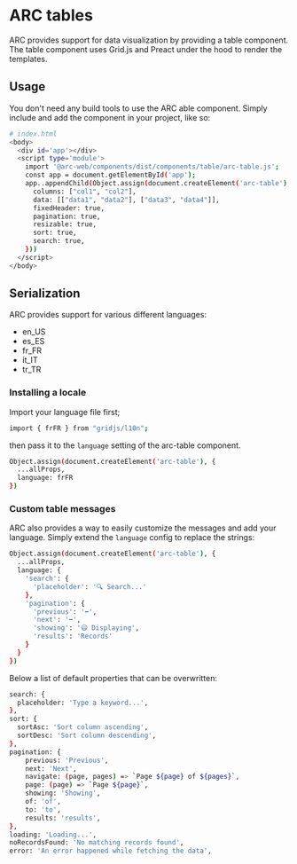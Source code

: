 
<Meta title="Tables"/>

# ARC tables
ARC provides support for data visualization by providing a table component.
The table component uses Grid.js and Preact under the hood to render the templates.

## Usage
You don't need any build tools to use the ARC able component.
Simply include and add the component in your project, like so:
```bash
# index.html
<body>
  <div id='app'></div>
  <script type='module'>
    import '@arc-web/components/dist/components/table/arc-table.js';
    const app = document.getElementById('app');
    app..appendChild(Object.assign(document.createElement('arc-table'), {
      columns: ["col1", "col2"],
      data: [["data1", "data2"], ["data3", "data4"]],
      fixedHeader: true,
      pagination: true,
      resizable: true,
      sort: true,
      search: true,
    }))
  </script>
</body>
```

## Serialization
ARC provides support for various different languages:
* en_US
* es_ES
* fr_FR
* it_IT
* tr_TR

### Installing a locale
Import your language file first;
```bash
import { frFR } from "gridjs/l10n";
```

then pass it to the `language` setting of the arc-table component.
```bash
Object.assign(document.createElement('arc-table'), {
  ...allProps,
  language: frFR
})
```

### Custom table messages
ARC also provides a way to easily customize the messages and add your language.
Simply extend the `language` config to replace the strings:

```bash
Object.assign(document.createElement('arc-table'), {
  ...allProps,
  language: {
    'search': {
      'placeholder': '🔍 Search...'
    },
    'pagination': {
      'previous': '⬅️',
      'next': '➡️',
      'showing': '😃 Displaying',
      'results': 'Records'
    }
  }
})
```

Below a list of default properties that can be overwritten:
```bash
search: {
  placeholder: 'Type a keyword...',
},
sort: {
  sortAsc: 'Sort column ascending',
  sortDesc: 'Sort column descending',
},
pagination: {
    previous: 'Previous',
    next: 'Next',
    navigate: (page, pages) => `Page ${page} of ${pages}`,
    page: (page) => `Page ${page}`,
    showing: 'Showing',
    of: 'of',
    to: 'to',
    results: 'results',
},
loading: 'Loading...',
noRecordsFound: 'No matching records found',
error: 'An error happened while fetching the data',
```
